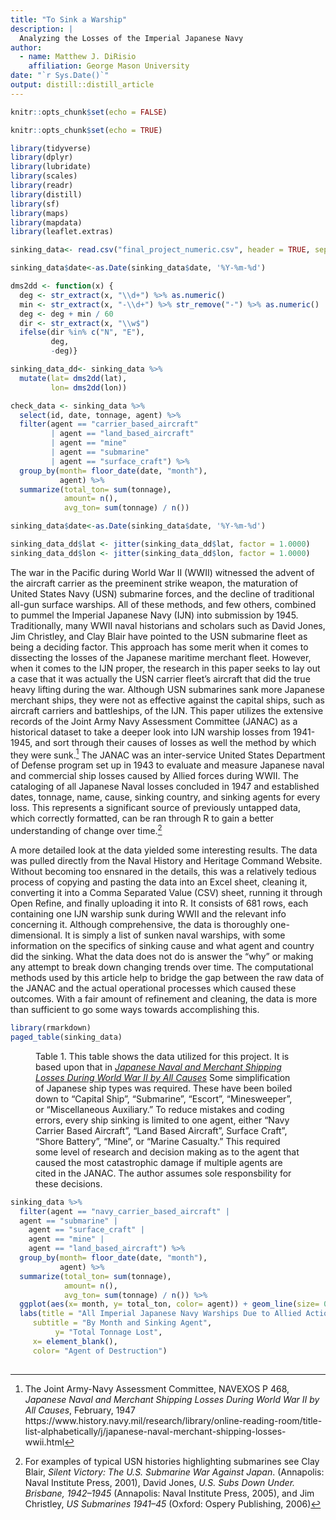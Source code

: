 ```yaml
---
title: "To Sink a Warship"
description: |
  Analyzing the Losses of the Imperial Japanese Navy
author:
  - name: Matthew J. DiRisio 
    affiliation: George Mason University
date: "`r Sys.Date()`"
output: distill::distill_article
---
```


```r
knitr::opts_chunk$set(echo = FALSE)

knitr::opts_chunk$set(echo = TRUE)

library(tidyverse)
library(dplyr)
library(lubridate)
library(scales)
library(readr)
library(distill)
library(sf)
library(maps)
library(mapdata)
library(leaflet.extras)

sinking_data<- read.csv("final_project_numeric.csv", header = TRUE, sep = ",")

sinking_data$date<-as.Date(sinking_data$date, '%Y-%m-%d')

dms2dd <- function(x) {
  deg <- str_extract(x, "\\d+") %>% as.numeric()
  min <- str_extract(x, "-\\d+") %>% str_remove("-") %>% as.numeric()
  deg <- deg + min / 60
  dir <- str_extract(x, "\\w$")
  ifelse(dir %in% c("N", "E"),
         deg,
         -deg)}

sinking_data_dd<- sinking_data %>%
  mutate(lat= dms2dd(lat),
         lon= dms2dd(lon))

check_data <- sinking_data %>%
  select(id, date, tonnage, agent) %>%
  filter(agent == "carrier_based_aircraft"
         | agent == "land_based_aircraft"
         | agent == "mine"
         | agent == "submarine"
         | agent == "surface_craft") %>%
  group_by(month= floor_date(date, "month"),
           agent) %>%
  summarize(total_ton= sum(tonnage),
            amount= n(),
            avg_ton= sum(tonnage) / n())

sinking_data$date<-as.Date(sinking_data$date, '%Y-%m-%d')

sinking_data_dd$lat <- jitter(sinking_data_dd$lat, factor = 1.0000)
sinking_data_dd$lon <- jitter(sinking_data_dd$lon, factor = 1.0000)

```
  The war in the Pacific during World War II (WWII) witnessed the advent of the aircraft carrier as the preeminent strike weapon, the maturation of United States Navy (USN) submarine forces, and the decline of traditional all-gun surface warships. All of these methods, and few others, combined to pummel the Imperial Japanese Navy (IJN) into submission by 1945. Traditionally, many WWII naval historians and scholars such as David Jones, Jim Christley, and Clay Blair have pointed to the USN submarine fleet as being a deciding factor. This approach has some merit when it comes to dissecting the losses of the Japanese maritime merchant fleet. However, when it comes to the IJN proper, the research in this paper seeks to lay out a case that it was actually the USN carrier fleet’s aircraft that did the true heavy lifting during the war. Although USN submarines sank more Japanese merchant ships, they were not as effective against the capital ships, such as aircraft carriers and battleships, of the IJN. This paper utilizes the extensive records of the Joint Army Navy Assessment Committee (JANAC) as a historical dataset to take a deeper look into IJN warship losses from 1941-1945, and sort through their causes of losses as well the method by which they were sunk.^[The Joint Army-Navy Assessment Committee, NAVEXOS P 468, <i>Japanese Naval and Merchant Shipping Losses During World War II by All Causes</i>, February, 1947 https://www.history.navy.mil/research/library/online-reading-room/title-list-alphabetically/j/japanese-naval-merchant-shipping-losses-wwii.html] The JANAC was an inter-service United States Department of Defense program set up in 1943 to evaluate and measure Japanese naval and commercial ship losses caused by Allied forces during WWII. The cataloging of all Japanese Naval losses concluded in 1947 and established dates, tonnage, name, cause, sinking country, and sinking agents for every loss. This represents a significant source of previously untapped data, which correctly formatted, can be ran through R to gain a better understanding of change over time.^[For examples of typical USN histories highlighting submarines see  Clay Blair, *Silent Victory: The U.S. Submarine War Against Japan*. (Annapolis: Naval Institute Press, 2001), David Jones, *U.S. Subs Down Under. Brisbane, 1942–1945* (Annapolis: Naval Institute Press, 2005), and Jim Christley, *US Submarines 1941–45* (Oxford: Ospery Publishing, 2006)]
  
A more detailed look at the data yielded some interesting results. The data was pulled directly from the Naval History and Heritage Command Website. Without becoming too ensnared in the details, this was a relatively tedious process of copying and pasting the data into an Excel sheet, cleaning it, converting it into a Comma Separated Value (CSV) sheet, running it through Open Refine, and finally uploading it into R. It consists of 681 rows, each containing one IJN warship sunk during WWII and the relevant info concerning it. Although comprehensive, the data is thoroughly one-dimensional. It is simply a list of sunken naval warships, with some information on the specifics of sinking cause and what agent and country did the sinking. What the data does not do is answer the “why” or making any attempt to break down changing trends over time. The computational methods used by this article help to bridge the gap between the raw data of the JANAC and the actual operational processes which caused these outcomes. With a fair amount of refinement and cleaning, the data is more than sufficient to go some ways towards accomplishing this.

```r

library(rmarkdown)
paged_table(sinking_data)

```
<figure><p class=”caption”> Table 1. This table shows the data utilized for this project. It is based upon that in <a href="https://www.history.navy.mil/research/library/online-reading-room/title-list-alphabetically/j/japanese-naval-merchant-shipping-losses-wwii.html"><i>Japanese Naval and Merchant Shipping Losses During World War II by All Causes</i></a> Some simplification of Japanese ship types was required. These have been boiled down to "Capital Ship", "Submarine", "Escort", "Minesweeper", or "Miscellaneous Auxiliary." To reduce mistakes and coding errors, every ship sinking is limited to one agent, either “Navy Carrier Based Aircraft”, “Land Based Aircraft”, Surface Craft”, "Shore Battery”, "Mine", or “Marine Casualty.” This required some level of research and decision making as to the agent that caused the most catastrophic damage if multiple agents are cited in the JANAC. The author assumes sole responsbility for these decisions. </p></figure>
```r
sinking_data %>%
  filter(agent == "navy_carrier_based_aircraft" |
  agent == "submarine" |
    agent == "surface_craft" |
    agent == "mine" |
    agent == "land_based_aircraft") %>%
  group_by(month= floor_date(date, "month"),
           agent) %>%
  summarize(total_ton= sum(tonnage),
            amount= n(),
            avg_ton= sum(tonnage) / n()) %>%
  ggplot(aes(x= month, y= total_ton, color= agent)) + geom_line(size= 0.6)+ geom_point(size= 1.5) +
  labs(title = "All Imperial Japanese Navy Warships Due to Allied Action",
     subtitle = "By Month and Sinking Agent", 
          y= "Total Tonnage Lost",
     x= element_blank(),
     color= "Agent of Destruction") 
    
```


